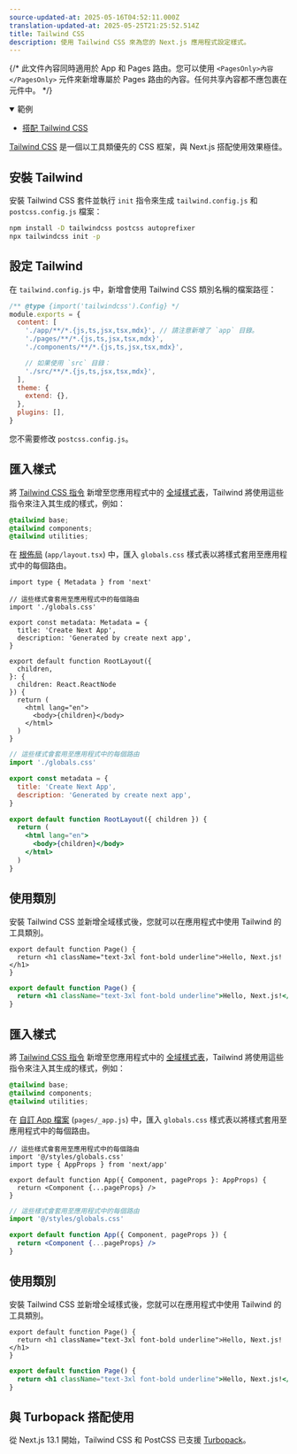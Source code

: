 ```yaml
---
source-updated-at: 2025-05-16T04:52:11.000Z
translation-updated-at: 2025-05-25T21:25:52.514Z
title: Tailwind CSS
description: 使用 Tailwind CSS 來為您的 Next.js 應用程式設定樣式。
---
```


{/* 此文件內容同時適用於 App 和 Pages 路由。您可以使用 `<PagesOnly>內容</PagesOnly>` 元件來新增專屬於 Pages 路由的內容。任何共享內容都不應包裹在元件中。 */}

<PagesOnly>

<details open>
  <summary>範例</summary>

- [搭配 Tailwind CSS](https://github.com/vercel/next.js/tree/canary/examples/with-tailwindcss)

</details>

</PagesOnly>

[Tailwind CSS](https://tailwindcss.com/) 是一個以工具類優先的 CSS 框架，與 Next.js 搭配使用效果極佳。

## 安裝 Tailwind

安裝 Tailwind CSS 套件並執行 `init` 指令來生成 `tailwind.config.js` 和 `postcss.config.js` 檔案：

```bash filename="終端機"
npm install -D tailwindcss postcss autoprefixer
npx tailwindcss init -p
```

## 設定 Tailwind

在 `tailwind.config.js` 中，新增會使用 Tailwind CSS 類別名稱的檔案路徑：

```js filename="tailwind.config.js"
/** @type {import('tailwindcss').Config} */
module.exports = {
  content: [
    './app/**/*.{js,ts,jsx,tsx,mdx}', // 請注意新增了 `app` 目錄。
    './pages/**/*.{js,ts,jsx,tsx,mdx}',
    './components/**/*.{js,ts,jsx,tsx,mdx}',

    // 如果使用 `src` 目錄：
    './src/**/*.{js,ts,jsx,tsx,mdx}',
  ],
  theme: {
    extend: {},
  },
  plugins: [],
}
```

您不需要修改 `postcss.config.js`。

<AppOnly>

## 匯入樣式

將 [Tailwind CSS 指令](https://tailwindcss.com/docs/functions-and-directives#directives) 新增至您應用程式中的 [全域樣式表](/docs/app/building-your-application/styling/css-modules#global-styles)，Tailwind 將使用這些指令來注入其生成的樣式，例如：

```css filename="app/globals.css"
@tailwind base;
@tailwind components;
@tailwind utilities;
```

在 [根佈局](/docs/app/building-your-application/routing/pages-and-layouts#root-layout-required) (`app/layout.tsx`) 中，匯入 `globals.css` 樣式表以將樣式套用至應用程式中的每個路由。

```tsx filename="app/layout.tsx" switcher
import type { Metadata } from 'next'

// 這些樣式會套用至應用程式中的每個路由
import './globals.css'

export const metadata: Metadata = {
  title: 'Create Next App',
  description: 'Generated by create next app',
}

export default function RootLayout({
  children,
}: {
  children: React.ReactNode
}) {
  return (
    <html lang="en">
      <body>{children}</body>
    </html>
  )
}
```

```jsx filename="app/layout.js" switcher
// 這些樣式會套用至應用程式中的每個路由
import './globals.css'

export const metadata = {
  title: 'Create Next App',
  description: 'Generated by create next app',
}

export default function RootLayout({ children }) {
  return (
    <html lang="en">
      <body>{children}</body>
    </html>
  )
}
```

## 使用類別

安裝 Tailwind CSS 並新增全域樣式後，您就可以在應用程式中使用 Tailwind 的工具類別。

```tsx filename="app/page.tsx" switcher
export default function Page() {
  return <h1 className="text-3xl font-bold underline">Hello, Next.js!</h1>
}
```

```jsx filename="app/page.js" switcher
export default function Page() {
  return <h1 className="text-3xl font-bold underline">Hello, Next.js!</h1>
}
```

</AppOnly>

<PagesOnly>

## 匯入樣式

將 [Tailwind CSS 指令](https://tailwindcss.com/docs/functions-and-directives#directives) 新增至您應用程式中的 [全域樣式表](/docs/pages/building-your-application/styling/css-modules#global-styles)，Tailwind 將使用這些指令來注入其生成的樣式，例如：

```css filename="styles/globals.css"
@tailwind base;
@tailwind components;
@tailwind utilities;
```

在 [自訂 App 檔案](/docs/pages/building-your-application/routing/custom-app) (`pages/_app.js`) 中，匯入 `globals.css` 樣式表以將樣式套用至應用程式中的每個路由。

```tsx filename="pages/_app.tsx" switcher
// 這些樣式會套用至應用程式中的每個路由
import '@/styles/globals.css'
import type { AppProps } from 'next/app'

export default function App({ Component, pageProps }: AppProps) {
  return <Component {...pageProps} />
}
```

```jsx filename="pages/_app.js" switcher
// 這些樣式會套用至應用程式中的每個路由
import '@/styles/globals.css'

export default function App({ Component, pageProps }) {
  return <Component {...pageProps} />
}
```

## 使用類別

安裝 Tailwind CSS 並新增全域樣式後，您就可以在應用程式中使用 Tailwind 的工具類別。

```tsx filename="pages/index.tsx" switcher
export default function Page() {
  return <h1 className="text-3xl font-bold underline">Hello, Next.js!</h1>
}
```

```jsx filename="pages/index.js" switcher
export default function Page() {
  return <h1 className="text-3xl font-bold underline">Hello, Next.js!</h1>
}
```

</PagesOnly>

## 與 Turbopack 搭配使用

從 Next.js 13.1 開始，Tailwind CSS 和 PostCSS 已支援 [Turbopack](https://turbo.build/pack/docs/features/css#tailwind-css)。